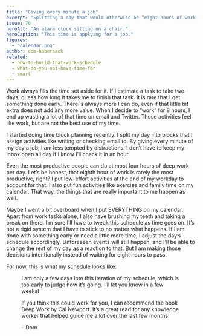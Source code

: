 ```yaml
---
title: "Giving every minute a job"
excerpt: "Splitting a day that would otherwise be “eight hours of work, some of them productive” into dedicated blocks helps maximize the value of these hours."
issue: 70
heroAlt: "An alarm clock sitting on a chair."
heroCaption: "This time is applying for a job."
figures:
  - "calendar.png"
author: dom-habersack
related:
  - how-to-build-that-work-schedule
  - what-do-you-not-have-time-for
  - smart
---
```

Work always fills the time set aside for it. If I estimate a task to take two days, guess how long it takes me to finish that task. It is rare that I get something done early. There is always more I can do, even if that little bit extra does not add any more value. When I decide to “work” for 8 hours, I end up wasting a lot of that time on email and Twitter. Those activities feel like work, but are not the best use of my time.

I started doing time block planning recently. I split my day into blocks that I assign activities like writing or checking email to. By giving every minute of my day a job, I am less tempted by distractions. I don’t have to keep my inbox open all day if I know I’ll check it in an hour.

Even the most productive people can do at most four hours of deep work per day. Let’s be honest, that eighth hour of work is rarely the most productive, right? I put low-effort activities at the end of my workday to account for that. I also put fun activities like exercise and family time on my calendar. That way, the things that are really important to me happen as well.

Maybe I went a bit overboard when I put EVERYTHING on my calendar. Apart from work tasks alone, I also have brushing my teeth and taking a break on there. I’m sure I’ll have to tweak this schedule as time goes on. It’s not a rigid system that I have to stick to no matter what happens. If I am done with something early or need a little more time, I adjust the day’s schedule accordingly. Unforeseen events will still happen, and I’ll be able to change the rest of my day as a reaction to that. But I am making those decisions intentionally instead of waiting for eight hours to pass.

For now, this is what my schedule looks like:

<Figure
  alt="A weekly calendar, with every minute planned."
  caption="This is what my calendar looks like for now."
  src={figures['calendar']}
/>

I am only a few days into this iteration of my schedule, which is too early to judge how it’s going. I’ll let you know in a few weeks!

If you think this could work for you, I can recommend the book Deep Work by Cal Newport. It’s a great read for any knowledge worker that helped guide me a lot over the last few months.

– Dom
